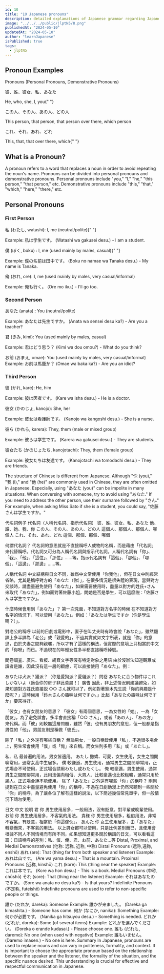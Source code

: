 ```yaml
---
id: 10
title: "10 Japanese pronouns"
description: detailed explanations of Japanese grammar regarding Japanese pronouns,learn how to use Modifying Noun/Formal Noun -の- in Japanese with example.JLPTN5 grammar.
image: "../../../public/jlptN5/8.png"
publishedAt: "2024-05-10"
updatedAt: "2024-05-10"
author: "learnJapanese"
isPublished: true
tags:
  - jlptN5
---
```


## Pronoun Examples

Pronouns (Personal Pronouns, Demonstrative Pronouns)

<Span>彼、誰、彼女、私、あなた</Span>

He, who, she, I, you{" "}

<Span>この人、その人、あの人、どの人 </Span>

This person, that person, that person over there, which person

<Span>これ、それ、あれ、どれ</Span>

This, that, that over there, which{" "}

## What is a Pronoun?

A pronoun refers to a word that replaces a noun in order to avoid repeating the noun's name. Pronouns can be divided into personal pronouns and demonstrative pronouns. Personal pronouns include "you," "I," "he," "this person," "that person," etc. Demonstrative pronouns include "this," "that," "which," "here," "there," etc.

## Personal Pronouns

### First Person

<Span>私</Span> (わたし, watashi): I, me (neutral/polite){" "}

Example: 私は学生です。
(Watashi wa gakusei desu.) - I am a student.

<Span>僕 (ぼく, boku)</Span> : I, me (used mainly by males, casual){" "}

Example: 僕の名前は田中です。
(Boku no namae wa Tanaka desu.) - My name is Tanaka.

<Span>俺 (おれ, ore)</Span>: I, me (used mainly by males, very casual/informal)

Example: 俺も行く。 (Ore mo iku.) - I'll go too.

### Second Person

<Span>あなた (anata)</Span> : You (neutral/polite)

Example: あなたは先生ですか。 (Anata wa sensei desu ka?) - Are you a teacher?

<Span>君 (きみ, kimi)</Span>: You (used mainly by males, casual)

Example: 君はどう思う？ (Kimi wa dou omou?) - What do you think?

<Span>お前 (おまえ, omae)</Span>: You (used mainly by males, very
casual/informal) Example: お前は馬鹿か？ (Omae wa baka ka?) - Are you an idiot?

### Third Person

<Span>彼 (かれ, kare)</Span>: He, him

Example: 彼は医者です。 (Kare wa isha desu.) - He is a doctor.

<Span>彼女 (かのじょ, kanojo)</Span>: She, her

Example: 彼女は看護師です。 (Kanojo wa kangoshi desu.) - She is a nurse.

<Span>彼ら (かれら, karera)</Span>: They, them (male or mixed group)

Example: 彼らは学生です。 (Karera wa gakusei desu.) - They are students.

<Span>彼女たち (かのじょたち, kanojotachi)</Span>: They, them (female group)

Example: 彼女たちは友達です。 (Kanojotachi wa tomodachi desu.) - They are friends.

The structure of Chinese is different from Japanese. Although "你 (you)," "我 (I)," and "他 (he)" are commonly used in Chinese, they are often omitted in Japanese. Especially, using "あなた (you)" can be impolite in many situations. When conversing with someone, try to avoid using "あなた." If you need to address the other person, use their surname followed by "さん." For example, when asking Miss Sato if she is a student, you could say, "佐藤さんは学生ですか。"

代名詞例子
代名詞（人稱代名詞、指示代名詞）
彼、誰、彼女、私、あなた
他、誰、她、我、你
この人、その人、あの人、どの人
這個人、那個人、那個人、哪個人
これ、それ、あれ、どれ
這個、那個、那個、哪個

何謂代名詞？
代名詞的意思就是不直接稱呼人或物的名稱，而是藉由「代名詞」來代替稱呼。代名詞又可分為人稱代名詞與指示代名詞。人稱代名詞有「你」、「我」、「他」、「這位」、「那位」……等。指示代名詞有「這個」、「那個」、「哪個」、「這邊」、「那邊」……等。

人稱代名詞
中文結構與日文不同，雖然中文常使用「你我他」，但在日文中則經常省略，尤其是稱呼對方的「あなた（你）」，在很多情況是很失禮的表現，當與對方交談時，請盡量避免使用「あなた」，如果需要使用時，盡量以對方的姓氏+さん來取代「あなた」，例如面對著佐藤小姐，問她是否是學生，可以這麼説：「佐藤さんは学生ですか」。

什麼時候會用到「あなた」？
第一次見面，不知道對方名字的時候
在不知道對方名字的情況下，可以使用「あなた」。例如：「あなたは学生ですか（你是學生嗎？）」。

對老公的稱呼
以前的日劇或電影中，妻子在叫丈夫時有時會說「あなた」，雖然翻譯上多半譯為「老公」或「親愛的」，不過其實就如文字所表，就是「你」的意思，由於夫妻之間夠親暱，所以才有了這樣的稱法，但實際的意境上只相當於中文的「你呀」而已。不過現在的年輕女性多半都直接稱呼綽號。

問卷調査、廣告、看板、網頁文字等沒有特定對象之用語
由於沒辦法知道觀眾或讀者是誰，因此沒有這一層的顧慮，可以直接使用「あなた」。例：

あなたは犬派？猫派？（你是愛狗派？愛貓派？）問卷
あなたに合う物件はこれしかないよ（適合你的房子非此莫屬！）廣告
因此，非上述情況則建議避免，如果知道對方姓氏直接説 ○○ さん就可以了，例如對著鈴木先生説「你的興趣是什麼呢？」這時候用「鈴木さんの趣味は何ですか。」比起「あなたの趣味は何ですか」要來得好。

「彼女」也有女朋友的意思？
「彼女」有兩個意思，一為女性的「她」，一為「女朋友」。為了避免誤會，多半會直接稱「○○ さん」，或者「あの人」、「あの方」來代稱。而「彼」則較無這層問題，雖然「彼」也有男朋友的意思，但一般都是指男性的「他」，男朋友則是稱做「彼氏」。

除了「私」之外還有哪些自稱？
無論男女，一般自稱皆使用「私」，不過很多場合上，男生常會使用「僕」或「俺」來自稱。而女生則多用「私」或「あたし」。

私、私 最普遍的用法，男女皆適用。
あたし 撒嬌、可愛，女生使用，女生之間閒聊常用，通常女高中生居多。
僕 較謙遜，男生使用，通常男生之間閒聊常用，正式場合不可使用，正式場合請用わたし或わたくし。
俺 較豪邁，男生使用，通常男生之間閒聊常用，此用法偏向粗俗、大男人、比較豪邁也比較粗曠，通常只用於熟人。正式場合絕不能使用。
除了「あなた」之外還有哪些「你」的稱呼？
剛剛提到在日文中盡量避免使用「你」的稱呼，不過在日劇動漫上仍然常聽到一些關於「你」的稱呼，為了讓各位了解有這樣的説法，以下簡述幾個常見單字，但一般情況下請勿使用。

日文 中文 說明
君 你 男生使用居多，一般用法，沒有貶意。對平輩或晚輩使用。
お前 你 男生使用居多，不客氣的用法。
貴様 你 男生使用居多，粗俗用法，非常不客氣，有貶意，相當於「你這傢伙」。
あんた 你 女生使用居多，由「あなた」轉變而來，不客氣的用法。
以上男女都可以使用，只是比例差別而已，且使用會根據不同人不同情境而有所不同，如果想知道更多關於稱謂的日文，可以看看這篇：日語稱呼的差別：私、僕、俺、君、お前、あなた…等
Distal, Proximal, and Medial Demonstratives (他称: 远称, 近称, 中称)
Distal Pronouns (远称,遠称, enshō)
あれ (are): That (thing far from both speaker and listener)
Example: あれは山です。 (Are wa yama desu.) - That is a mountain.
Proximal Pronouns (近称, kinshō)
これ (kore): This (thing near the speaker)
Example: これは本です。 (Kore wa hon desu.) - This is a book.
Medial Pronouns (中称, chūshō)
それ (sore): That (thing near the listener)
Example: それはあなたのですか。 (Sore wa anata no desu ka?) - Is that yours?
Indefinite Pronouns (不定称, futeishō)
Indefinite pronouns are used to refer to non-specific people or things.

誰か (だれか, dareka): Someone
Example: 誰かが来ました。 (Dareka ga kimashita.) - Someone has come.
何か (なにか, nanika): Something
Example: 何かが必要です。 (Nanika ga hitsuyou desu.) - Something is needed.
どれか (どれか, doreka): Some (of several items)
Example: どれかを選んでください。 (Doreka o erande kudasai.) - Please choose one.
誰も (だれも, daremo): No one (when used with negative)
Example: 誰もいません。 (Daremo imasen.) - No one is here.
Summary
In Japanese, pronouns are used to replace nouns and can vary in politeness, formality, and context. It is important to choose the appropriate pronoun based on the relationship between the speaker and the listener, the formality of the situation, and the specific nuance desired. This understanding is crucial for effective and respectful communication in Japanese.

